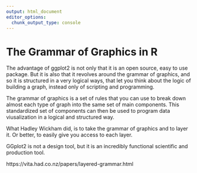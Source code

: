 ```yaml
---
output: html_document
editor_options: 
  chunk_output_type: console
---
```


# The Grammar of Graphics in R

The advantage of ggplot2 is not only that it is an open source, easy to use package. But it is also that it revolves around the grammar of graphics, and so it is structured in a very logical ways, that let you think about the logic of building a graph, instead only of scripting and programming.

The grammar of graphics is a set of rules that you can use to break down almost each type of graph into the same set of main components. This standardized set of components can then be used to program data viusalization in a logical and structured way.

What Hadley Wickham did, is to take the grammar of graphics and to layer it. Or better, to easily give you access to each layer.

GGplot2 is not a design tool, but it is an incredibly functional scientific and production tool.

https://vita.had.co.nz/papers/layered-grammar.html
